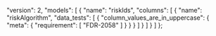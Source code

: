   "version": 2,
  "models": [
    {
      "name": "riskIds",
      "columns": [
        {
          "name": "riskAlgorithm",
          "data_tests": [
            {
              "column_values_are_in_uppercase": {
                "meta": {
                  "requirement": [
                    "FDR-2058"
                  ]
                }
              }
            }
          ]
        }
      ]
    }
  ]
};
